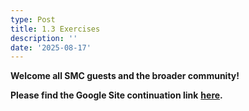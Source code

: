 ```yaml
---
type: Post
title: 1.3 Exercises
description: ''
date: '2025-08-17'
---
```







**Welcome all SMC guests and the broader community!**




**Please find the Google Site continuation link** [**here**](https://sites.google.com/stmarys-ca.edu/predictorsandcorrectors/home)**.**




